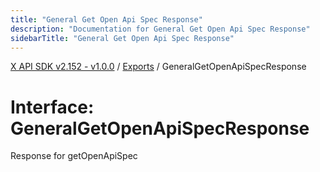 ```yaml
---
title: "General Get Open Api Spec Response"
description: "Documentation for General Get Open Api Spec Response"
sidebarTitle: "General Get Open Api Spec Response"
---
```


[X API SDK v2.152 - v1.0.0](../README.md) / [Exports](../modules.md) / GeneralGetOpenApiSpecResponse

# Interface: GeneralGetOpenApiSpecResponse

Response for getOpenApiSpec
